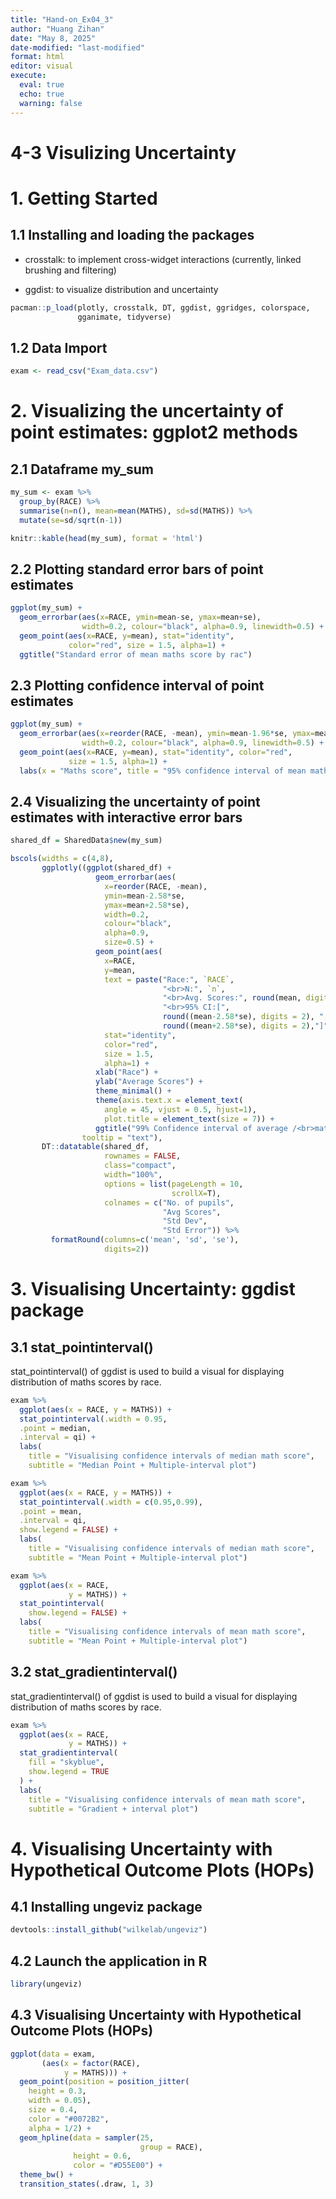 ```yaml
---
title: "Hand-on_Ex04_3"
author: "Huang Zihan"
date: "May 8, 2025"
date-modified: "last-modified"
format: html
editor: visual
execute: 
  eval: true
  echo: true
  warning: false
---
```


# 4-3 Visulizing Uncertainty

# 1. Getting Started

## 1.1 Installing and loading the packages

-   crosstalk: to implement cross-widget interactions (currently, linked brushing and filtering)

-   ggdist: to visualize distribution and uncertainty

```r
pacman::p_load(plotly, crosstalk, DT, ggdist, ggridges, colorspace, 
               gganimate, tidyverse)
```

## 1.2 Data Import

```r
exam <- read_csv("Exam_data.csv")
```

# 2. Visualizing the uncertainty of point estimates: ggplot2 methods

## 2.1 Dataframe my_sum

```r
my_sum <- exam %>%
  group_by(RACE) %>%
  summarise(n=n(), mean=mean(MATHS), sd=sd(MATHS)) %>%
  mutate(se=sd/sqrt(n-1))

knitr::kable(head(my_sum), format = 'html')
```

## 2.2 Plotting standard error bars of point estimates

```r
ggplot(my_sum) +
  geom_errorbar(aes(x=RACE, ymin=mean-se, ymax=mean+se),
                width=0.2, colour="black", alpha=0.9, linewidth=0.5) +
  geom_point(aes(x=RACE, y=mean), stat="identity", 
             color="red", size = 1.5, alpha=1) +
  ggtitle("Standard error of mean maths score by rac")
```

## 2.3 Plotting confidence interval of point estimates

```r
ggplot(my_sum) +
  geom_errorbar(aes(x=reorder(RACE, -mean), ymin=mean-1.96*se, ymax=mean+1.96*se),
                width=0.2, colour="black", alpha=0.9, linewidth=0.5) +
  geom_point(aes(x=RACE, y=mean), stat="identity", color="red", 
             size = 1.5, alpha=1) +
  labs(x = "Maths score", title = "95% confidence interval of mean maths score by race")
```

## 2.4 Visualizing the uncertainty of point estimates with interactive error bars

```r
shared_df = SharedData$new(my_sum)

bscols(widths = c(4,8),
       ggplotly((ggplot(shared_df) +
                   geom_errorbar(aes(
                     x=reorder(RACE, -mean),
                     ymin=mean-2.58*se, 
                     ymax=mean+2.58*se), 
                     width=0.2, 
                     colour="black", 
                     alpha=0.9, 
                     size=0.5) +
                   geom_point(aes(
                     x=RACE, 
                     y=mean, 
                     text = paste("Race:", `RACE`, 
                                  "<br>N:", `n`,
                                  "<br>Avg. Scores:", round(mean, digits = 2),
                                  "<br>95% CI:[", 
                                  round((mean-2.58*se), digits = 2), ",",
                                  round((mean+2.58*se), digits = 2),"]")),
                     stat="identity", 
                     color="red", 
                     size = 1.5, 
                     alpha=1) + 
                   xlab("Race") + 
                   ylab("Average Scores") + 
                   theme_minimal() + 
                   theme(axis.text.x = element_text(
                     angle = 45, vjust = 0.5, hjust=1),
                     plot.title = element_text(size = 7)) +
                   ggtitle("99% Confidence interval of average /<br>maths scores by race")), 
                tooltip = "text"), 
       DT::datatable(shared_df, 
                     rownames = FALSE, 
                     class="compact", 
                     width="100%", 
                     options = list(pageLength = 10,
                                    scrollX=T), 
                     colnames = c("No. of pupils", 
                                  "Avg Scores",
                                  "Std Dev",
                                  "Std Error")) %>%
         formatRound(columns=c('mean', 'sd', 'se'),
                     digits=2))
```

# 3. Visualising Uncertainty: ggdist package

## 3.1 stat_pointinterval()

stat_pointinterval() of ggdist is used to build a visual for displaying distribution of maths scores by race.

```r
exam %>%
  ggplot(aes(x = RACE, y = MATHS)) +
  stat_pointinterval(.width = 0.95,
  .point = median,
  .interval = qi) +
  labs(
    title = "Visualising confidence intervals of median math score",
    subtitle = "Median Point + Multiple-interval plot")
```

```r
exam %>%
  ggplot(aes(x = RACE, y = MATHS)) +
  stat_pointinterval(.width = c(0.95,0.99),
  .point = mean,
  .interval = qi,
  show.legend = FALSE) +
  labs(
    title = "Visualising confidence intervals of median math score",
    subtitle = "Mean Point + Multiple-interval plot")
```

```r
exam %>%
  ggplot(aes(x = RACE, 
             y = MATHS)) +
  stat_pointinterval(
    show.legend = FALSE) +   
  labs(
    title = "Visualising confidence intervals of mean math score",
    subtitle = "Mean Point + Multiple-interval plot")
```

## 3.2 stat_gradientinterval()

stat_gradientinterval() of ggdist is used to build a visual for displaying distribution of maths scores by race.

```r
exam %>%
  ggplot(aes(x = RACE, 
             y = MATHS)) +
  stat_gradientinterval(   
    fill = "skyblue",      
    show.legend = TRUE     
  ) +                        
  labs(
    title = "Visualising confidence intervals of mean math score",
    subtitle = "Gradient + interval plot")
```

# 4. Visualising Uncertainty with Hypothetical Outcome Plots (HOPs)

## 4.1 Installing ungeviz package

```r
devtools::install_github("wilkelab/ungeviz")
```

## 4.2 Launch the application in R

```r
library(ungeviz)
```

## 4.3 Visualising Uncertainty with Hypothetical Outcome Plots (HOPs)

```r
ggplot(data = exam, 
       (aes(x = factor(RACE), 
            y = MATHS))) +
  geom_point(position = position_jitter(
    height = 0.3, 
    width = 0.05), 
    size = 0.4, 
    color = "#0072B2", 
    alpha = 1/2) +
  geom_hpline(data = sampler(25, 
                             group = RACE), 
              height = 0.6, 
              color = "#D55E00") +
  theme_bw() + 
  transition_states(.draw, 1, 3)
```
